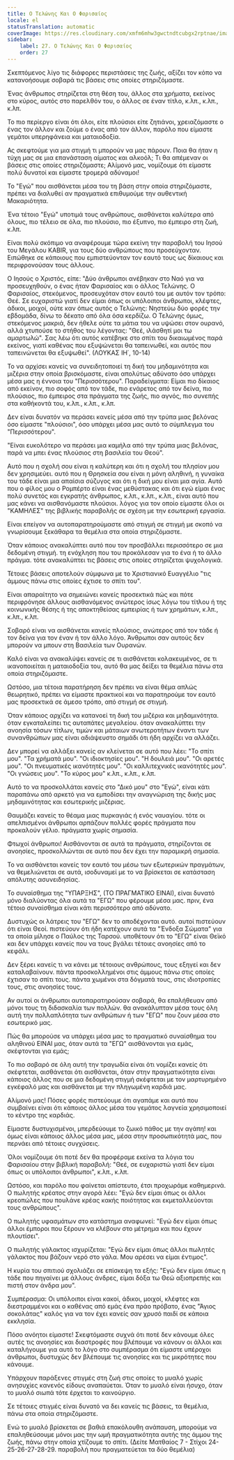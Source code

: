 ```yaml
---
title: Ο Τελώνης Και Ο Φαρισαίος
locale: el
statusTranslation: automatic
coverImage: https://res.cloudinary.com/xmfm6mhw3gwctndtcubgx2rptnae/image/upload/v1740468922/small_cover_tratado_de_psicologia_revolucionaria_a4c0dca4e0.webp
sidebar:
    label: 27. Ο Τελώνης Και Ο Φαρισαίος
    order: 27
---
```

Σκεπτόμενος λίγο τις διάφορες περιστάσεις της ζωής, αξίζει τον κόπο να κατανοήσουμε σοβαρά τις βάσεις στις οποίες στηριζόμαστε.

Ένας άνθρωπος στηρίζεται στη θέση του, άλλος στα χρήματα, εκείνος στο κύρος, αυτός στο παρελθόν του, ο άλλος σε έναν τίτλο, κ.λπ., κ.λπ., κ.λπ.

Το πιο περίεργο είναι ότι όλοι, είτε πλούσιοι είτε ζητιάνοι, χρειαζόμαστε ο ένας τον άλλον και ζούμε ο ένας από τον άλλον, παρόλο που είμαστε γεμάτοι υπερηφάνεια και ματαιοδοξία.

Ας σκεφτούμε για μια στιγμή τι μπορούν να μας πάρουν. Ποια θα ήταν η τύχη μας σε μια επανάσταση αίματος και αλκοόλ; Τι θα απέμεναν οι βάσεις στις οποίες στηριζόμαστε; Αλίμονό μας, νομίζουμε ότι είμαστε πολύ δυνατοί και είμαστε τρομερά αδύναμοι!

Το "Εγώ" που αισθάνεται μέσα του τη βάση στην οποία στηριζόμαστε, πρέπει να διαλυθεί αν πραγματικά επιθυμούμε την αυθεντική Μακαριότητα.

Ένα τέτοιο "Εγώ" υποτιμά τους ανθρώπους, αισθάνεται καλύτερα από όλους, πιο τέλειο σε όλα, πιο πλούσιο, πιο έξυπνο, πιο έμπειρο στη ζωή, κ.λπ.

Είναι πολύ σκόπιμο να αναφέρουμε τώρα εκείνη την παραβολή του Ιησού του Μεγάλου KABIR, για τους δύο ανθρώπους που προσεύχονταν. Ειπώθηκε σε κάποιους που εμπιστεύονταν τον εαυτό τους ως δίκαιους και περιφρονούσαν τους άλλους.

Ο Ιησούς ο Χριστός, είπε: "Δύο άνθρωποι ανέβηκαν στο Ναό για να προσευχηθούν, ο ένας ήταν Φαρισαίος και ο άλλος Τελώνης. Ο Φαρισαίος, στεκόμενος, προσευχόταν στον εαυτό του με αυτόν τον τρόπο: Θεέ. Σε ευχαριστώ γιατί δεν είμαι όπως οι υπόλοιποι άνθρωποι, κλέφτες, άδικοι, μοιχοί, ούτε καν όπως αυτός ο Τελώνης: Νηστεύω δύο φορές την εβδομάδα, δίνω το δέκατο από όλα όσα κερδίζω. Ο Τελώνης όμως, στεκόμενος μακριά, δεν ήθελε ούτε τα μάτια του να υψώσει στον ουρανό, αλλά χτυπούσε το στήθος του λέγοντας: "Θεέ, ιλάσθητί μοι τω αμαρτωλώ". Σας λέω ότι αυτός κατέβηκε στο σπίτι του δικαιωμένος παρά εκείνος, γιατί καθένας που εξυψώνεται θα ταπεινωθεί, και αυτός που ταπεινώνεται θα εξυψωθεί". (ΛΟΥΚΑΣ ΙΗ΄, 10-14)

Το να αρχίσει κανείς να συνειδητοποιεί τη δική του μηδαμινότητα και μιζέρια στην οποία βρισκόμαστε, είναι απολύτως αδύνατο όσο υπάρχει μέσα μας η έννοια του "Περισσότερου". Παραδείγματα: Είμαι πιο δίκαιος από εκείνον, πιο σοφός από τον τάδε, πιο ενάρετος από τον δείνα, πιο πλούσιος, πιο έμπειρος στα πράγματα της ζωής, πιο αγνός, πιο συνεπής στα καθήκοντά του, κ.λπ., κ.λπ., κ.λπ.

Δεν είναι δυνατόν να περάσει κανείς μέσα από την τρύπα μιας βελόνας όσο είμαστε "πλούσιοι", όσο υπάρχει μέσα μας αυτό το σύμπλεγμα του "Περισσότερου".

"Είναι ευκολότερο να περάσει μια καμήλα από την τρύπα μιας βελόνας, παρά να μπει ένας πλούσιος στη βασιλεία του Θεού".

Αυτό που η σχολή σου είναι η καλύτερη και ότι η σχολή του πλησίον μου δεν χρησιμεύει. αυτό που η Θρησκεία σου είναι η μόνη αληθινή, η γυναίκα του τάδε είναι μια απαίσια σύζυγος και ότι η δική μου είναι μια αγία. Αυτό που ο φίλος μου ο Ρομπέρτο είναι ένας μεθύστακας και ότι εγώ είμαι ένας πολύ συνετός και εγκρατής άνθρωπος, κ.λπ., κ.λπ., κ.λπ., είναι αυτό που μας κάνει να αισθανόμαστε πλούσιοι. λόγος για τον οποίο είμαστε όλοι οι "ΚΑΜΗΛΕΣ" της βιβλικής παραβολής σε σχέση με την εσωτερική εργασία.

Είναι επείγον να αυτοπαρατηρούμαστε από στιγμή σε στιγμή με σκοπό να γνωρίσουμε ξεκάθαρα τα θεμέλια στα οποία στηριζόμαστε.

Όταν κάποιος ανακαλύπτει αυτό που τον προσβάλλει περισσότερο σε μια δεδομένη στιγμή. τη ενόχληση που του προκάλεσαν για το ένα ή το άλλο πράγμα. τότε ανακαλύπτει τις βάσεις στις οποίες στηρίζεται ψυχολογικά.

Τέτοιες βάσεις αποτελούν σύμφωνα με το Χριστιανικό Ευαγγέλιο "τις άμμους πάνω στις οποίες έχτισε το σπίτι του".

Είναι απαραίτητο να σημειώνει κανείς προσεκτικά πώς και πότε περιφρόνησε άλλους αισθανόμενος ανώτερος ίσως λόγω του τίτλου ή της κοινωνικής θέσης ή της αποκτηθείσας εμπειρίας ή των χρημάτων, κ.λπ., κ.λπ., κ.λπ.

Σοβαρό είναι να αισθάνεται κανείς πλούσιος, ανώτερος από τον τάδε ή τον δείνα για τον έναν ή τον άλλο λόγο. Άνθρωποι σαν αυτούς δεν μπορούν να μπουν στη Βασιλεία των Ουρανών.

Καλό είναι να ανακαλύψει κανείς σε τι αισθάνεται κολακευμένος, σε τι ικανοποιείται η ματαιοδοξία του, αυτό θα μας δείξει τα θεμέλια πάνω στα οποία στηριζόμαστε.

Ωστόσο, μια τέτοια παρατήρηση δεν πρέπει να είναι θέμα απλώς θεωρητικό, πρέπει να είμαστε πρακτικοί και να παρατηρούμε τον εαυτό μας προσεκτικά σε άμεσο τρόπο, από στιγμή σε στιγμή.

Όταν κάποιος αρχίζει να κατανοεί τη δική του μιζέρια και μηδαμινότητα. όταν εγκαταλείπει τις αυταπάτες μεγαλείου. όταν ανακαλύπτει την ανοησία τόσων τίτλων, τιμών και μάταιων ανωτεροτήτων έναντι των συνανθρώπων μας είναι αδιάψευστο σημάδι ότι ήδη αρχίζει να αλλάζει.

Δεν μπορεί να αλλάξει κανείς αν κλείνεται σε αυτό που λέει: "Το σπίτι μου". "Τα χρήματά μου". "Οι ιδιοκτησίες μου". "Η δουλειά μου". "Οι αρετές μου". "Οι πνευματικές ικανότητές μου". "Οι καλλιτεχνικές ικανότητές μου". "Οι γνώσεις μου". "Το κύρος μου" κ.λπ., κ.λπ., κ.λπ.

Αυτό το να προσκολλάται κανείς στο "Δικό μου" στο "Εγώ", είναι κάτι παραπάνω από αρκετό για να εμποδίσει την αναγνώριση της δικής μας μηδαμινότητας και εσωτερικής μιζέριας.

Θαυμάζει κανείς το θέαμα μιας πυρκαγιάς ή ενός ναυαγίου. τότε οι απελπισμένοι άνθρωποι αρπάζουν πολλές φορές πράγματα που προκαλούν γέλιο. πράγματα χωρίς σημασία.

Φτωχοί άνθρωποι! Αισθάνονται σε αυτά τα πράγματα, στηρίζονται σε ανοησίες, προσκολλώνται σε αυτό που δεν έχει την παραμικρή σημασία.

Το να αισθάνεται κανείς τον εαυτό του μέσω των εξωτερικών πραγμάτων, να θεμελιώνεται σε αυτά, ισοδυναμεί με το να βρίσκεται σε κατάσταση απόλυτης ασυνειδησίας.

Το συναίσθημα της "ΥΠΑΡΞΗΣ", (ΤΟ ΠΡΑΓΜΑΤΙΚΟ ΕΙΝΑΙ), είναι δυνατό μόνο διαλύοντας όλα αυτά τα "ΕΓΩ" που φέρουμε μέσα μας. πριν, ένα τέτοιο συναίσθημα είναι κάτι περισσότερο από αδύνατο.

Δυστυχώς οι λάτρεις του "ΕΓΩ" δεν το αποδέχονται αυτό. αυτοί πιστεύουν ότι είναι Θεοί. πιστεύουν ότι ήδη κατέχουν αυτά τα "Ένδοξα Σώματα" για τα οποία μίλησε ο Παύλος της Ταρσού. υποθέτουν ότι το "ΕΓΩ" είναι Θεϊκό και δεν υπάρχει κανείς που να τους βγάλει τέτοιες ανοησίες από το κεφάλι.

Δεν ξέρει κανείς τι να κάνει με τέτοιους ανθρώπους, τους εξηγεί και δεν καταλαβαίνουν. πάντα προσκολλημένοι στις άμμους πάνω στις οποίες έχτισαν το σπίτι τους. πάντα χωμένοι στα δόγματά τους, στις ιδιοτροπίες τους, στις ανοησίες τους.

Αν αυτοί οι άνθρωποι αυτοπαρατηρούσαν σοβαρά, θα επαλήθευαν από μόνοι τους τη διδασκαλία των πολλών. θα ανακάλυπταν μέσα τους όλη αυτή την πολλαπλότητα των ανθρώπων ή των "ΕΓΩ" που ζουν μέσα στο εσωτερικό μας.

Πώς θα μπορούσε να υπάρχει μέσα μας το πραγματικό συναίσθημα του αληθινού ΕΙΝΑΙ μας, όταν αυτά τα "ΕΓΩ" αισθάνονται για εμάς, σκέφτονται για εμάς;

Το πιο σοβαρό σε όλη αυτή την τραγωδία είναι ότι νομίζει κανείς ότι σκέφτεται, αισθάνεται ότι αισθάνεται, όταν στην πραγματικότητα είναι κάποιος άλλος που σε μια δεδομένη στιγμή σκέφτεται με τον μαρτυρημένο εγκέφαλό μας και αισθάνεται με την πληγωμένη καρδιά μας.

Αλίμονό μας! Πόσες φορές πιστεύουμε ότι αγαπάμε και αυτό που συμβαίνει είναι ότι κάποιος άλλος μέσα του γεμάτος λαγνεία χρησιμοποιεί το κέντρο της καρδιάς.

Είμαστε δυστυχισμένοι, μπερδεύουμε το ζωικό πάθος με την αγάπη! και όμως είναι κάποιος άλλος μέσα μας, μέσα στην προσωπικότητά μας, που περνάει από τέτοιες συγχύσεις.

Όλοι νομίζουμε ότι ποτέ δεν θα προφέραμε εκείνα τα λόγια του Φαρισαίου στην βιβλική παραβολή: "Θεέ, σε ευχαριστώ γιατί δεν είμαι όπως οι υπόλοιποι άνθρωποι", κ.λπ., κ.λπ.

Ωστόσο, και παρόλο που φαίνεται απίστευτο, έτσι προχωράμε καθημερινά. Ο πωλητής κρέατος στην αγορά λέει: "Εγώ δεν είμαι όπως οι άλλοι κρεοπώλες που πουλάνε κρέας κακής ποιότητας και εκμεταλλεύονται τους ανθρώπους".

Ο πωλητής υφασμάτων στο κατάστημα αναφωνεί: "Εγώ δεν είμαι όπως άλλοι έμποροι που ξέρουν να κλέβουν στο μέτρημα και που έχουν πλουτίσει".

Ο πωλητής γάλακτος ισχυρίζεται: "Εγώ δεν είμαι όπως άλλοι πωλητές γάλακτος που βάζουν νερό στο γάλα. Μου αρέσει να είμαι έντιμος".

Η κυρία του σπιτιού σχολιάζει σε επίσκεψη τα εξής: "Εγώ δεν είμαι όπως η τάδε που πηγαίνει με άλλους άνδρες, είμαι δόξα τω Θεώ αξιοπρεπής και πιστή στον άνδρα μου".

Συμπέρασμα: Οι υπόλοιποι είναι κακοί, άδικοι, μοιχοί, κλέφτες και διεστραμμένοι και ο καθένας από εμάς ένα πράο πρόβατο, ένας "Άγιος σοκολάτας" καλός για να τον έχει κανείς σαν χρυσό παιδί σε κάποια εκκλησία.

Πόσο ανόητοι είμαστε! Σκεφτόμαστε συχνά ότι ποτέ δεν κάνουμε όλες αυτές τις ανοησίες και διαστροφές που βλέπουμε να κάνουν οι άλλοι και καταλήγουμε για αυτό το λόγο στο συμπέρασμα ότι είμαστε υπέροχοι άνθρωποι, δυστυχώς δεν βλέπουμε τις ανοησίες και τις μικρότητες που κάνουμε.

Υπάρχουν παράξενες στιγμές στη ζωή στις οποίες το μυαλό χωρίς ανησυχίες κανενός είδους αναπαύεται. Όταν το μυαλό είναι ήσυχο, όταν το μυαλό σιωπά τότε έρχεται το καινούργιο.

Σε τέτοιες στιγμές είναι δυνατό να δει κανείς τις βάσεις, τα θεμέλια, πάνω στα οποία στηριζόμαστε.

Ενώ το μυαλό βρίσκεται σε βαθιά επακόλουθη ανάπαυση, μπορούμε να επαληθεύσουμε μόνοι μας την ωμή πραγματικότητα αυτής της άμμου της ζωής, πάνω στην οποία χτίζουμε το σπίτι. (Δείτε Ματθαίος 7 - Στίχοι 24-25-26-27-28-29. παραβολή που πραγματεύεται τα δύο θεμέλια)

